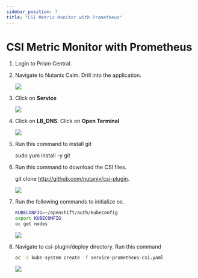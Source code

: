 ```yaml
---
sidebar_position: 7
title: "CSI Metric Monitor with Prometheus"
---
```


# CSI Metric Monitor with Prometheus

1.  Login to Prism Central.

2.  Navigate to Nutanix Calm.  Drill into the application.

    ![](ocp_csi_prometheus_images/CSI-Prometheus-0.png)

3.  Click on **Service**

    ![](ocp_csi_prometheus_images/CSI-Prometheus-0-1.png)

4.  Click on **LB_DNS**.  Click on **Open Terminal**

    ![](ocp_csi_prometheus_images/CSI-Prometheus-0-2.png)

5.  Run this command to install git

    sudo yum install -y git

6.  Run this command to download the CSI files.

    git clone http://github.com/nutanix/csi-plugin.

    ![](ocp_csi_prometheus_images/CSI-Prometheus-1.png)

7.  Run the following commands to initialize oc.

    ```bash
    KUBECONFIG=~/openshift/auth/kubeconfig
    export KUBECONFIG
    oc get nodes
    ```

    ![](ocp_csi_prometheus_images/CSI-Prometheus-2.png)

8.  Navigate to csi-plugin/deploy directory.  Run this command

    ```bash
    oc -n kube-system create -f service-prometheus-csi.yaml
    ```

    ![](ocp_csi_prometheus_images/CSI-Prometheus-3.png)

